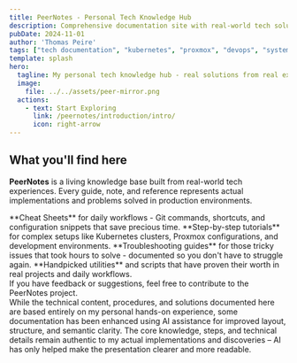 ```yaml
---
title: PeerNotes - Personal Tech Knowledge Hub
description: Comprehensive documentation site with real-world tech solutions, Kubernetes guides, Proxmox tutorials, and practical DevOps insights from hands-on experience.
pubDate: 2024-11-01
author: 'Thomas Peire'
tags: ["tech documentation", "kubernetes", "proxmox", "devops", "system administration", "tutorials", "guides", "homelab"]
template: splash
hero:
  tagline: My personal tech knowledge hub - real solutions from real experience
  image:
    file: ../../assets/peer-mirror.png
  actions:
    - text: Start Exploring
      link: /peernotes/introduction/intro/
      icon: right-arrow
---
```



## What you'll find here

**PeerNotes** is a living knowledge base built from real-world tech experiences. Every guide, note, and reference represents actual implementations and problems solved in production environments.

<CardGrid stagger>
    <Card title="Quick References" icon="document">
        **Cheat Sheets** for daily workflows - Git commands, shortcuts, and configuration snippets that save precious time.
    </Card>
    <Card title="Comprehensive Guides" icon="open-book">
        **Step-by-step tutorials** for complex setups like Kubernetes clusters, Proxmox configurations, and development environments.
    </Card>
    <Card title="Problem Solutions" icon="warning">
        **Troubleshooting guides** for those tricky issues that took hours to solve - documented so you don't have to struggle again.
    </Card>
    <Card title="Curated Tools" icon="puzzle">
        **Handpicked utilities** and scripts that have proven their worth in real projects and daily workflows.
    </Card>
</CardGrid>

<Aside type="note">
    If you have feedback or suggestions, feel free to contribute to the PeerNotes project.
</Aside>


<Aside type="note" title="🤖 AI Enhancement Disclaimer">
While the technical content, procedures, and solutions documented here are based entirely on my personal hands-on experience, some documentation has been enhanced using AI assistance for improved layout, structure, and semantic clarity. The core knowledge, steps, and technical details remain authentic to my actual implementations and discoveries – AI has only helped make the presentation clearer and more readable.
</Aside>

